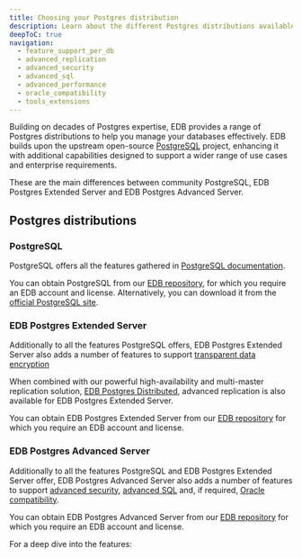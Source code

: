 ```yaml
---
title: Choosing your Postgres distribution
description: Learn about the different Postgres distributions available to you.
deepToC: true
navigation: 
  - feature_support_per_db
  - advanced_replication
  - advanced_security
  - advanced_sql
  - advanced_performance
  - oracle_compatibility
  - tools_extensions
---
```


[check where we could locate this topic, it should be indexed in landing page]: #

Building on decades of Postgres expertise, EDB provides a range of Postgres distributions to help you manage your databases effectively. EDB builds upon the upstream open-source [PostgreSQL](https://www.postgresql.org/) project, enhancing it with additional capabilities designed to support a wider range of use cases and enterprise requirements.

These are the main differences between community PostgreSQL, EDB Postgres Extended Server and EDB Postgres Advanced Server.

[comparison_image]: #

## Postgres distributions

### PostgreSQL

PostgreSQL offers all the features gathered in [PostgreSQL documentation](https://www.postgresql.org/docs/current/).

You can obtain PostgreSQL from our [EDB repository](https://www.enterprisedb.com/software-downloads-postgres), for which you require an EDB account and license. Alternatively, you can download it from the [official PostgreSQL site](https://www.postgresql.org/download/).

### EDB Postgres Extended Server 

Additionally to all the features PostgreSQL offers, EDB Postgres Extended Server also adds a number of features to support [transparent data encryption](/tde/latest)

[find out how to do relative links from advocacy_docs to docs]: #

When combined with our powerful high-availability and multi-master replication solution, [EDB Postgres Distributed](/pgd/latest), advanced replication is also available for EDB Postgres Extended Server.

You can obtain EDB Postgres Extended Server from our [EDB repository](https://www.enterprisedb.com/software-downloads-postgres) for which you require an EDB account and license.

### EDB Postgres Advanced Server 

Additionally to all the features PostgreSQL and EDB Postgres Extended Server offer, EDB Postgres Advanced Server also adds a number of features to support [advanced security](/epas/latest/epas_security_guide), [advanced SQL](/epas/latest/application_programming/15_enhanced_sql_and_other_misc_features/) and, if required, [Oracle compatibility](/epas/latest/tools_utilities_and_components).

You can obtain EDB Postgres Advanced Server from our [EDB repository](https://www.enterprisedb.com/software-downloads-postgres) for which you require an EDB account and license.

For a deep dive into the features: